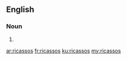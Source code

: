 ==English==

===Noun===
{{head|en}}

# {{plural of|ricasso}}

[[ar:ricassos]]
[[fr:ricassos]]
[[ku:ricassos]]
[[my:ricassos]]